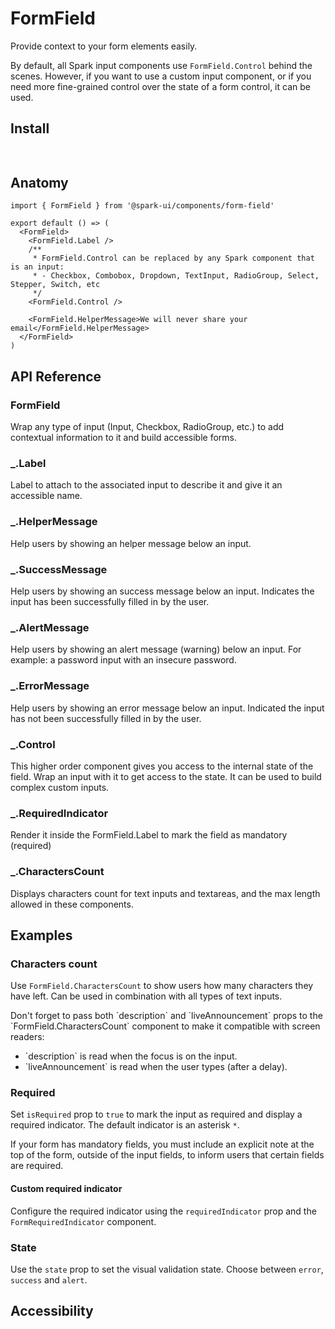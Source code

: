 


<Meta of={stories} />

# FormField

Provide context to your form elements easily.

By default, all Spark input components use `FormField.Control` behind the scenes. However, if you want to use a custom input component, or if you need more fine-grained control over the state of a form control, it can be used.

<Canvas of={stories.Default} />

## Install

```sh
npm install @spark-ui/components
```

## Anatomy

```tsx
import { FormField } from '@spark-ui/components/form-field'

export default () => (
  <FormField>
    <FormField.Label />
    /**
     * FormField.Control can be replaced by any Spark component that is an input:
     * - Checkbox, Combobox, Dropdown, TextInput, RadioGroup, Select, Stepper, Switch, etc
     */
    <FormField.Control /> 

    <FormField.HelperMessage>We will never share your email</FormField.HelperMessage>
  </FormField>
)
```

## API Reference

### FormField

Wrap any type of input (Input, Checkbox, RadioGroup, etc.) to add contextual information to it and build accessible forms.

<ArgTypes of={FormField} />



### _.Label

Label to attach to the associated input to describe it and give it an accessible name.

<ArgTypes of={FormField.Label} />


### _.HelperMessage

Help users by showing an helper message below an input.

<ArgTypes of={FormField.HelperMessage} />


### _.SuccessMessage

Help users by showing an success message below an input. Indicates the input has been successfully filled in by the user.

<ArgTypes of={FormField.SuccessMessage} />

### _.AlertMessage

Help users by showing an alert message (warning) below an input. For example: a password input with an insecure password.

<ArgTypes of={FormField.AlertMessage} />

### _.ErrorMessage

Help users by showing an error message below an input. Indicated the input has not been successfully filled in by the user.

<ArgTypes of={FormField.ErrorMessage} />

### _.Control

This higher order component gives you access to the internal state of the field. Wrap an input with it to get access to the state. It can be used to build complex custom inputs.

<ArgTypes of={FormField.Control} />

### _.RequiredIndicator

Render it inside the FormField.Label to mark the field as mandatory (required)

<ArgTypes of={FormField.RequiredIndicator} />

### _.CharactersCount

Displays characters count for text inputs and textareas, and the max length allowed in these components.

<ArgTypes of={FormField.CharactersCount} />



## Examples

### Characters count

Use `FormField.CharactersCount` to show users how many characters they have left. Can be used in combination with all types of text inputs.

<Callout kind="warning" className="sb-unstyled">
  Don't forget to pass both `description` and `liveAnnouncement` props to the `FormField.CharactersCount` component to make it compatible with screen readers:
  <ul className="pl-3xl">
    <li className='list-disc'>`description` is read when the focus is on the input.</li>
    <li className='list-disc'>`liveAnnouncement` is read when the user types (after a delay).</li>
  </ul>
</Callout>

<Canvas of={stories.CharactersCount} />

### Required

Set `isRequired` prop to `true` to mark the input as required and display a required indicator. The default indicator is an asterisk `*`.

<Callout kind="warning">
  If your form has mandatory fields, you must include an explicit note at the top of the form, outside of the input fields, to inform users that certain fields are required.
</Callout>

<Canvas of={stories.Required} />

#### Custom required indicator

Configure the required indicator using the `requiredIndicator` prop and the `FormRequiredIndicator` component.

<Canvas of={stories.CustomRequired} />

### State

Use the `state` prop to set the visual validation state. Choose between `error`, `success` and `alert`.

<Canvas of={stories.State} />

## Accessibility

<A11yReport of="form-field" />
